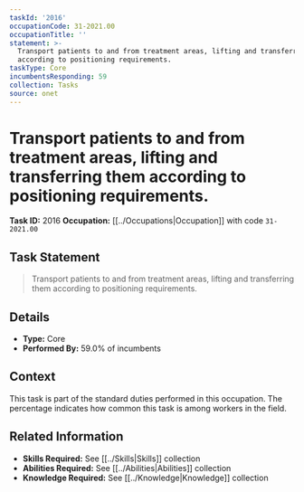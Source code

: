 ```yaml
---
taskId: '2016'
occupationCode: 31-2021.00
occupationTitle: ''
statement: >-
  Transport patients to and from treatment areas, lifting and transferring them
  according to positioning requirements.
taskType: Core
incumbentsResponding: 59
collection: Tasks
source: onet
---
```

# Transport patients to and from treatment areas, lifting and transferring them according to positioning requirements.

**Task ID:** 2016
**Occupation:** [[../Occupations|Occupation]] with code `31-2021.00`

## Task Statement

> Transport patients to and from treatment areas, lifting and transferring them according to positioning requirements.

## Details

- **Type:** Core
- **Performed By:** 59.0% of incumbents

## Context

This task is part of the standard duties performed in this occupation. The percentage indicates how common this task is among workers in the field.

## Related Information

- **Skills Required:** See [[../Skills|Skills]] collection
- **Abilities Required:** See [[../Abilities|Abilities]] collection
- **Knowledge Required:** See [[../Knowledge|Knowledge]] collection
